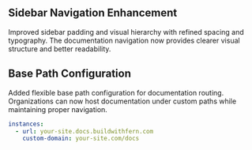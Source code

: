 ## Sidebar Navigation Enhancement
Improved sidebar padding and visual hierarchy with refined spacing and typography. The documentation navigation now provides clearer visual structure and better readability.

## Base Path Configuration
Added flexible base path configuration for documentation routing. Organizations can now host documentation under custom paths while maintaining proper navigation.

```yaml docs.yml
instances:
  - url: your-site.docs.buildwithfern.com
    custom-domain: your-site.com/docs
```